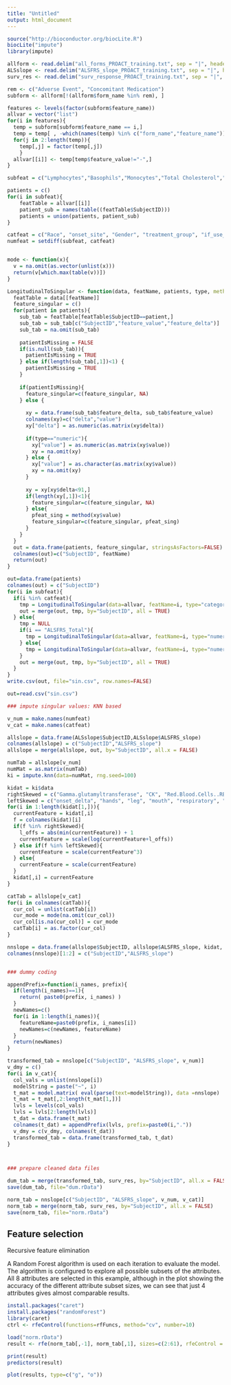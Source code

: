 ```yaml
---
title: "Untitled"
output: html_document
---
```


```r
source("http://bioconductor.org/biocLite.R")
biocLite("impute")
library(impute)

allform <- read.delim("all_forms_PROACT_training.txt", sep = "|", header = T)
ALSslope <- read.delim("ALSFRS_slope_PROACT_training.txt", sep = "|", header = T)
surv_res <- read.delim("surv_response_PROACT_training.txt", sep = "|", header = T)

rem <- c("Adverse Event", "Concomitant Medication")
subform <- allform[!(allform$form_name %in% rem), ]

features <- levels(factor(subform$feature_name))
allvar = vector("list")
for(i in features){
  temp = subform[subform$feature_name == i,]
  temp = temp[ , -which(names(temp) %in% c("form_name","feature_name"))]
  for(j in 2:length(temp)){
    temp[,j] = factor(temp[,j])
    }
  allvar[[i]] <- temp[temp$feature_value!="-",]
}

subfeat = c("Lymphocytes","Basophils","Monocytes","Total Cholesterol","Gamma-glutamyltransferase","CK","height","Red Blood Cells (RBC)","White Blood Cell (WBC)","Urine Ph","Bicarbonate","if_use_Riluzole","Q10_Respiratory","respiratory_rate","Calcium","Phosphorus","Platelets","Alkaline Phosphatase","bp_diastolic","bp_systolic","pulse","treatment_group","Hematocrit","Hemoglobin","Chloride","fvc","fvc_normal","fvc_percent","Potassium","Q5a_Cutting_without_Gastrostomy","Sodium","AST(SGOT)","Blood Urea Nitrogen (BUN)","Creatinine","ALT(SGPT)","Bilirubin (Total)","onset_delta","Age","ALSFRS_Total","Gender","hands","leg","mouth","onset_site","Q1_Speech","Q2_Salivation","Q3_Swallowing","Q4_Handwriting","Q5_Cutting","Q6_Dressing_and_Hygiene","Q7_Turning_in_Bed","Q8_Walking","Q9_Climbing_Stairs","Race","respiratory","trunk","weight")

patients = c()
for(i in subfeat){
	featTable = allvar[[i]]
	patient_sub = names(table((featTable$SubjectID)))
	patients = union(patients, patient_sub)
}

catfeat = c("Race", "onset_site", "Gender", "treatment_group", "if_use_Riluzole")
numfeat = setdiff(subfeat, catfeat)


mode <- function(x){
  v = na.omit(as.vector(unlist(x)))
  return(v[which.max(table(v))])
}

LongitudinalToSingular <- function(data, featName, patients, type, method=mean){
  featTable = data[[featName]]
  feature_singular = c()
  for(patient in patients){
    sub_tab = featTable[featTable$SubjectID==patient,]
    sub_tab = sub_tab[c("SubjectID","feature_value","feature_delta")]
    sub_tab = na.omit(sub_tab)
    
    patientIsMissing = FALSE
    if(is.null(sub_tab)){
      patientIsMissing = TRUE
    } else if(length(sub_tab[,1])<1) {
      patientIsMissing = TRUE
    }
    
    if(patientIsMissing){
      feature_singular=c(feature_singular, NA)
    } else {
      
      xy = data.frame(sub_tab$feature_delta, sub_tab$feature_value)
      colnames(xy)=c("delta","value")
      xy["delta"] = as.numeric(as.matrix(xy$delta))
      
      if(type=="numeric"){
        xy["value"] = as.numeric(as.matrix(xy$value))
        xy = na.omit(xy)
      } else {
        xy["value"] = as.character(as.matrix(xy$value))
        xy = na.omit(xy)
      }
      
      xy = xy[xy$delta<91,]
      if(length(xy[,1])<1){
        feature_singular=c(feature_singular, NA)
      } else{
        pfeat_sing = method(xy$value)
        feature_singular=c(feature_singular, pfeat_sing)
      }
    }
  }
  out = data.frame(patients, feature_singular, stringsAsFactors=FALSE)
  colnames(out)=c("SubjectID", featName)
  return(out)
}

out=data.frame(patients)
colnames(out) = c("SubjectID")
for(i in subfeat){
  if(i %in% catfeat){
    tmp = LongitudinalToSingular(data=allvar, featName=i, type="categorical", patients=patients, method=mode)
    out = merge(out, tmp, by="SubjectID", all = TRUE)
  } else{
    tmp = NULL
    if(i == "ALSFRS_Total"){
      tmp = LongitudinalToSingular(data=allvar, featName=i, type="numeric", patients=patients, method=min)
    } else{
      tmp = LongitudinalToSingular(data=allvar, featName=i, type="numeric", patients=patients, method=mean)
    }
    out = merge(out, tmp, by="SubjectID", all = TRUE)
  }
}
write.csv(out, file="sin.csv", row.names=FALSE)

out=read.csv("sin.csv")

### impute singular values: KNN based

v_num = make.names(numfeat)
v_cat = make.names(catfeat)

allslope = data.frame(ALSslope$SubjectID,ALSslope$ALSFRS_slope)
colnames(allslope) = c("SubjectID","ALSFRS_slope")
allslope = merge(allslope, out, by="SubjectID", all.x = FALSE) 

numTab = allslope[v_num]
numMat = as.matrix(numTab)
ki = impute.knn(data=numMat, rng.seed=100)

kidat = ki$data
rightSkewed = c("Gamma.glutamyltransferase", "CK", "Red.Blood.Cells..RBC.", "Urine.Ph", "AST.SGOT.", "ALT.SGPT.", "Bilirubin..Total.")
leftSkewed = c("onset_delta", "hands", "leg", "mouth", "respiratory", "trunk", "ALSFRS_Total")
for(i in 1:length(kidat[1,])){
  currentFeature = kidat[,i]
  f = colnames(kidat)[i]
  if(f %in% rightSkewed){
    l_offs = abs(min(currentFeature)) + 1
    currentFeature = scale(log(currentFeature+l_offs))
  } else if(f %in% leftSkewed){
    currentFeature = scale(currentFeature^3)
  } else{
    currentFeature = scale(currentFeature)
  }
  kidat[,i] = currentFeature
}

catTab = allslope[v_cat]
for(i in colnames(catTab)){
  cur_col = unlist(catTab[i])
  cur_mode = mode(na.omit(cur_col))
  cur_col[is.na(cur_col)] = cur_mode
  catTab[i] = as.factor(cur_col)
}

nnslope = data.frame(allslope$SubjectID, allslope$ALSFRS_slope, kidat, catTab)
colnames(nnslope)[1:2] = c("SubjectID","ALSFRS_slope")


### dummy coding

appendPrefix=function(i_names, prefix){
  if(length(i_names)==1){
    return( paste0(prefix, i_names) )
  }
  newNames=c()
  for(i in 1:length(i_names)){
    featureName=paste0(prefix, i_names[i])
    newNames=c(newNames, featureName)
  }
  return(newNames)
}

transformed_tab = nnslope[c("SubjectID", "ALSFRS_slope", v_num)]
v_dmy = c()
for(i in v_cat){
  col_vals = unlist(nnslope[i])
  modelString = paste("~", i)
  t_mat = model.matrix( eval(parse(text=modelString)), data =nnslope)
  t_mat = t_mat[,2:length(t_mat[1,])]
  lvls = levels(col_vals)
  lvls = lvls[2:length(lvls)]
  t_dat = data.frame(t_mat)
  colnames(t_dat) = appendPrefix(lvls, prefix=paste0(i,"."))
  v_dmy = c(v_dmy, colnames(t_dat))
  transformed_tab = data.frame(transformed_tab, t_dat)
}



### prepare cleaned data files

dum_tab = merge(transformed_tab, surv_res, by="SubjectID", all.x = FALSE)
save(dum_tab, file="dum.rData")

norm_tab = nnslope[c("SubjectID", "ALSFRS_slope", v_num, v_cat)]
norm_tab = merge(norm_tab, surv_res, by="SubjectID", all.x = FALSE)
save(norm_tab, file="norm.rData")

```

## Feature selection

Recursive feature elimination

A Random Forest algorithm is used on each iteration to evaluate the model. The algorithm is configured to explore all possible subsets of the attributes. All 8 attributes are selected in this example, although in the plot showing the accuracy of the different attribute subset sizes, we can see that just 4 attributes gives almost comparable results.

```r
install.packages("caret")
install.packages("randomForest")
library(caret)
ctrl <- rfeControl(functions=rfFuncs, method="cv", number=10)

load("norm.rData")
result <- rfe(norm_tab[,-1], norm_tab[,1], sizes=c(2:61), rfeControl = ctrl)

print(result)
predictors(result)

plot(results, type=c("g", "o"))

```

